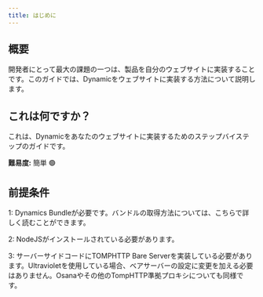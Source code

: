 ```yaml
---
title: はじめに
---
```


## 概要

開発者にとって最大の課題の一つは、製品を自分のウェブサイトに実装することです。このガイドでは、Dynamicをウェブサイトに実装する方法について説明します。

## これは何ですか？

これは、Dynamicをあなたのウェブサイトに実装するためのステップバイステップのガイドです。

**難易度:** 簡単 🟢

## 前提条件

1: Dynamics Bundleが必要です。バンドルの取得方法については、こちらで詳しく読むことができます。


2: NodeJSがインストールされている必要があります。


3: サーバーサイドコードにTOMPHTTP Bare Serverを実装している必要があります。Ultravioletを使用している場合、ベアサーバーの設定に変更を加える必要はありません。Osanaやその他のTompHTTP準拠プロキシについても同様です。
